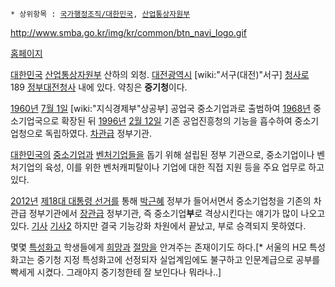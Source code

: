 * 상위항목 : [[국가행정조직/대한민국]], [[산업통상자원부]] 

http://www.smba.go.kr/img/kr/common/btn_navi_logo.gif

{{{+1 中小企業廳 / Small and Medium Business Administration: '''SMBA''' }}}

[http://www.smba.go.kr/ 홈페이지]

[[대한민국]] [[산업통상자원부]] 산하의 외청. [[대전광역시]] [wiki:"서구(대전)"서구] [[청사로]] 189 [[정부대전청사]] 내에 있다. 약칭은 '''중기청'''이다.

[[1960년]] [[7월 1일]] [wiki:"지식경제부"상공부] 공업국 중소기업과로 출범하여 [[1968년]] 중소기업국으로 확장된 뒤 [[1996년]] [[2월 12일]] 기존 공업진흥청의 기능을 흡수하여 중소기업청으로 독립하였다. [[차관]]급 정부기관.

[[대한민국]]의 [[중소기업]]과 [[벤처기업]]들을 돕기 위해 설립된 정부 기관으로, 중소기업이나 벤처기업의 육성, 이를 위한 벤처캐피탈이나 기업에 대한 직접 지원 등을 주요 업무로 하고 있다. 

[[2012년]] [[제18대 대통령 선거]]를 통해 [[박근혜]] 정부가 들어서면서 중소기업청을 기존의 차관급 정부기관에서 [[장관]]급 정부기관, 즉 중소기업'''부'''로 격상시킨다는 얘기가 많이 나오고 있다. [http://www.ajunews.com/common/redirect.jsp?newsId=20130114000768 기사] [http://news.sbs.co.kr/section_news/news_read.jsp?news_id=N1001577618 기사2] 하지만 결국 기능강화 차원에서 끝났고, 부로 승격되지 못하였다.

몇몇 [[특성화고]] 학생들에게 [[희망]]과 [[절망]]을 안겨주는 존재이기도 하다.[* 서울의 H모 특성화고는 중기청 지정 특성화고에 선정되자 실업계임에도 불구하고 인문계급으로 공부를 빡세게 시켰다. 그래야지 중기청한테 잘 보인다나 뭐라나..]
